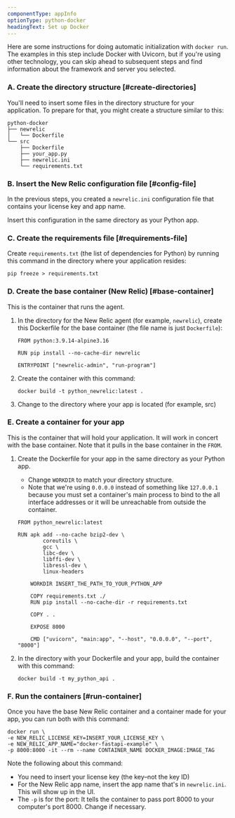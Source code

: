```yaml
---
componentType: appInfo
optionType: python-docker
headingText: Set up Docker
---
```


Here are some instructions for doing automatic initialization with `docker run`. The examples in this step include Docker with Uvicorn, but if you're using other technology, you can skip ahead to subsequent steps and find information about the framework and server you selected.

### A. Create the directory structure [#create-directories]

You'll need to insert some files in the directory structure for your application. To prepare for that, you might create a structure similar to this:

```
python-docker
├── newrelic
│   └── Dockerfile
└── src
    ├── Dockerfile
    ├── your_app.py
    ├── newrelic.ini
    └── requirements.txt
```

### B. Insert the New Relic configuration file [#config-file]

In the previous steps, you created a `newrelic.ini` configuration file that contains your license key and app name.

Insert this configuration in the same directory as your Python app.

### C. Create the requirements file [#requirements-file]

Create `requirements.txt` (the list of dependencies for Python) by running this command in the directory where your application resides:

```
pip freeze > requirements.txt
```

### D. Create the base container (New Relic) [#base-container]

This is the container that runs the agent.

1. In the directory for the New Relic agent (for example, `newrelic`), create this Dockerfile for the base container (the file name is just `Dockerfile`):

    ```
    FROM python:3.9.14-alpine3.16

    RUN pip install --no-cache-dir newrelic

    ENTRYPOINT ["newrelic-admin", "run-program"]
    ```

2. Create the container with this command:

    ```
    docker build -t python_newrelic:latest .
    ```

3. Change to the directory where your app is located (for example, src)

### E. Create a container for your app

This is the container that will hold your application. It will work in concert with the base container. Note that it pulls in the base container in the `FROM`.

1. Create the Dockerfile for your app in the same directory as your Python app.

    * Change `WORKDIR` to match your directory structure.
    * Note that we're using `0.0.0.0` instead of something like `127.0.0.1` because you must set a container's main process to bind to the all interface addresses or it will be unreachable from outside the container.
    ```
    FROM python_newrelic:latest

    RUN apk add --no-cache bzip2-dev \
            coreutils \
            gcc \
            libc-dev \
            libffi-dev \
            libressl-dev \
            linux-headers

        WORKDIR INSERT_THE_PATH_TO_YOUR_PYTHON_APP

        COPY requirements.txt ./
        RUN pip install --no-cache-dir -r requirements.txt

        COPY . .

        EXPOSE 8000

        CMD ["uvicorn", "main:app", "--host", "0.0.0.0", "--port", "8000"]
    ```

2. In the directory with your Dockerfile and your app, build the container with this command:

    ```
	docker build -t my_python_api .
    ```

### F. Run the containers [#run-container]

Once you have the base New Relic container and a container made for your app, you can run both with this command:

```
docker run \
-e NEW_RELIC_LICENSE_KEY=INSERT_YOUR_LICENSE_KEY \
-e NEW_RELIC_APP_NAME="docker-fastapi-example" \
-p 8000:8000 -it --rm --name CONTAINER_NAME DOCKER_IMAGE:IMAGE_TAG
```

Note the following about this command:

* You need to insert your license key (the key–not the key ID)
* For the New Relic app name, insert the app name that's in `newrelic.ini`. This will show up in the UI.
* The `-p` is for the port: It tells the container to pass port 8000 to your computer's port 8000. Change if necessary.
